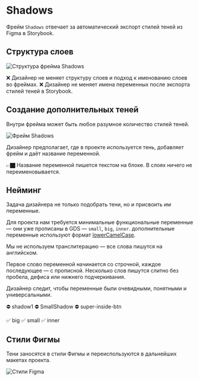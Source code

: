 
<Meta title="Design / Shadows" />

# Shadows

Фрейм `Shadows` отвечает за автоматический экспорт стилей теней из Figma в Storybook.

## Структура слоев

![Структура фрейма Shadows](images/shadows/structure.png)

❌ Дизайнер не меняет структуру слоев и подход к именованию слоев во фреймах.
❌ Дизайнер не меняет имена переменных после экспорта стилей теней в Storybook.

## Создание дополнительных теней

Внутри фрейма может быть любое разумное количество стилей теней.

![Фрейм Shadows](images/shadows/frame.png)

Дизайнер предполагает, где в проекте используется тень, добавляет фрейм и даёт название переменной.

👉🏿 Название переменной пишется текстом на блоке. В слоях ничего не переименовывается.

## Нейминг

Задача дизайнера не только подобрать тени, но и присвоить им переменные.

Для проекта нам требуется минимальные функциональные переменные — они уже прописаны в GDS — `small`, `big`, `inner`. дополнительные переменные используют формат [lowerCamelCase](https://ru.wikipedia.org/wiki/CamelCase).

Мы не используем транслитерацию — все слова пишутся на английском.

Первое слово переменной начинается со строчной, каждое последующее — с прописной. Несколько слов пишутся слитно без пробела, дефиса или нижнего подчеркивания.

Дизайнер следит, чтобы переменные были очевидными, понятными и универсальными.

⛔️ shadow1
⛔️ SmallShadow
⛔️ super-inside-btn

✅ big
✅ small
✅ inner

## Стили Фигмы

Тени заносятся в стили Фигмы и переиспользуются в дальнейших макетах проекта.

![Стили Figma](images/shadows/styles.png)
